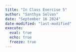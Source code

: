 ```yaml
---
title: "In Class Exercise 5"
author: "Santhya Selvan"
date: "September 16 2024"
date-modified: "last-modified"
execute: 
  eval: true
  echo: true
  freeze: true
---
```

